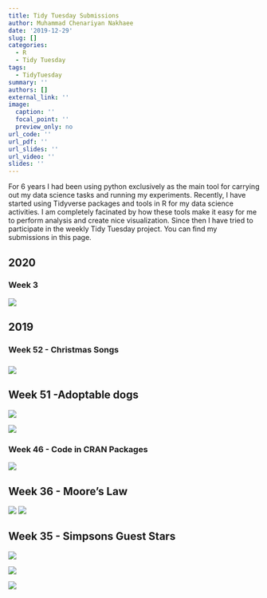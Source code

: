 ```yaml
---
title: Tidy Tuesday Submissions
author: Muhammad Chenariyan Nakhaee
date: '2019-12-29'
slug: []
categories:
  - R
  - Tidy Tuesday
tags:
  - TidyTuesday
summary: ''
authors: []
external_link: ''
image:
  caption: ''
  focal_point: ''
  preview_only: no
url_code: ''
url_pdf: ''
url_slides: ''
url_video: ''
slides: ''
---
```

For 6 years I had been using python exclusively as the main tool for carrying out my data science tasks and running my experiments. Recently, I have started using Tidyverse packages and tools in R for my data science activities. I am completely facinated by how these tools make it easy for me to perform analysis and create nice visualization. Since then I have tried to participate in the weekly Tidy Tuesday project.
You can find my submissions in this page. 



## 2020

### Week 3

![](password_quality.jpg)

## 2019

### Week 52 - Christmas Songs

### ![](00001d.png)

## Week 51 -Adoptable dogs

![](tags_Akbar.jpg)

![](ccc.png)

### Week 46 -  Code in CRAN Packages

![](cran_pkg.png)



## **Week 36 - Moore's Law**

![](CPU.jpg)
![](CPU-Plot.jpg)


## Week 35 - Simpsons Guest Stars

![](1.jpg)

![](2.jpg)

![](3.jpg)

